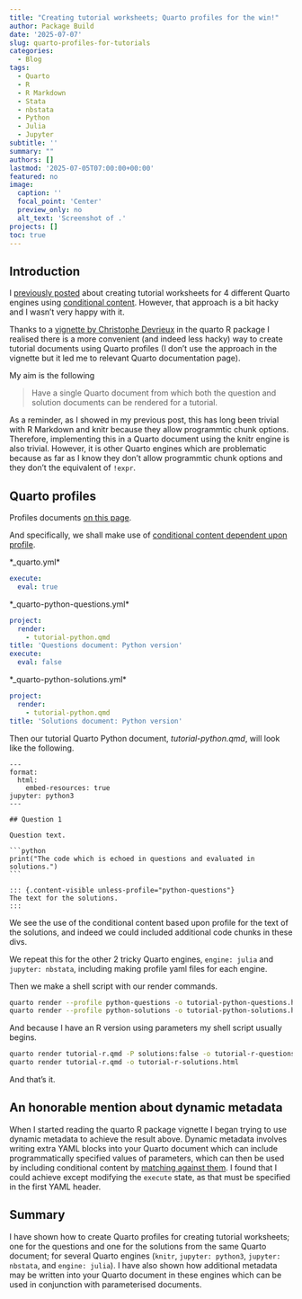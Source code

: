 ```yaml
---
title: "Creating tutorial worksheets; Quarto profiles for the win!"
author: Package Build
date: '2025-07-07'
slug: quarto-profiles-for-tutorials
categories:
  - Blog
tags:
  - Quarto
  - R
  - R Markdown
  - Stata
  - nbstata
  - Python
  - Julia
  - Jupyter
subtitle: ''
summary: ""
authors: []
lastmod: '2025-07-05T07:00:00+00:00'
featured: no
image:
  caption: ''
  focal_point: 'Center'
  preview_only: no
  alt_text: 'Screenshot of .'
projects: []
toc: true
---
```


## Introduction

I [previously posted](https://remlapmot.github.io/post/2025/quarto-conditional-content/) about creating tutorial worksheets for 4 different Quarto engines using [conditional content](https://quarto.org/docs/authoring/conditional.html). However, that approach is a bit hacky and I wasn't very happy with it.

Thanks to a [vignette by Christophe Devrieux](https://quarto-dev.github.io/quarto-r/articles/dynamic-metadata.html) in the quarto R package I realised there is a more convenient (and indeed less hacky) way to create tutorial documents using Quarto profiles (I don't use the approach in the vignette but it led me to relevant Quarto documentation page).

My aim is the following

> Have a single Quarto document from which both the question and solution documents can be rendered for a tutorial.

As a reminder, as I showed in my previous post, this has long been trivial with R Markdown and knitr because they allow programmtic chunk options. Therefore, implementing this in a Quarto document using the knitr engine is also trivial. However, it is other Quarto engines which are problematic because as far as I know they don't allow programmtic chunk options and they don't the equivalent of `!expr`.

## Quarto profiles

Profiles documents [on this page](https://quarto.org/docs/projects/profiles.html).

And specifically, we shall make use of [conditional content dependent upon profile](https://quarto.org/docs/projects/profiles.html#profile-content).

*_quarto.yml*

```yml
execute:
  eval: true
```

*_quarto-python-questions.yml*

```yml
project:
  render:
    - tutorial-python.qmd
title: 'Questions document: Python version'
execute:
  eval: false
```

*_quarto-python-solutions.yml*

```yml
project:
  render:
    - tutorial-python.qmd
title: 'Solutions document: Python version'
```

Then our tutorial Quarto Python document, *tutorial-python.qmd*, will look like the following.

````verbatim
---
format:
  html:
    embed-resources: true
jupyter: python3
---

## Question 1

Question text.

```python
print("The code which is echoed in questions and evaluated in solutions.")
```

::: {.content-visible unless-profile="python-questions"}
The text for the solutions.
:::

````

We see the use of the conditional content based upon profile for the text of the solutions, and indeed we could included additional code chunks in these divs.

We repeat this for the other 2 tricky Quarto engines, `engine: julia` and `jupyter: nbstata`, including making profile yaml files for each engine.

Then we make a shell script with our render commands.

```sh
quarto render --profile python-questions -o tutorial-python-questions.html
quarto render --profile python-solutions -o tutorial-python-solutions.html
```

And because I have an R version using parameters my shell script usually begins.

```sh
quarto render tutorial-r.qmd -P solutions:false -o tutorial-r-questions.html
quarto render tutorial-r.qmd -o tutorial-r-solutions.html
```

And that's it.

## An honorable mention about dynamic metadata

When I started reading the quarto R package vignette I began trying to use dynamic metadata to achieve the result above. Dynamic metadata involves writing extra YAML blocks into your Quarto document which can include programmatically specified values of parameters, which can then be used by including conditional content by [matching against them](https://quarto.org/docs/authoring/conditional.html#matching-against-metadata). I found that I could achieve except modifying the `execute` state, as that must be specified in the first YAML header.

## Summary

I have shown how to create Quarto profiles for creating tutorial worksheets; one for the questions and one for the solutions from the same Quarto document; for several Quarto engines (`knitr`, `jupyter: python3`, `jupyter: nbstata`, and `engine: julia`). I have also shown how additional metadata may be written into your Quarto document in these engines which can be used in conjunction with parameterised documents.

